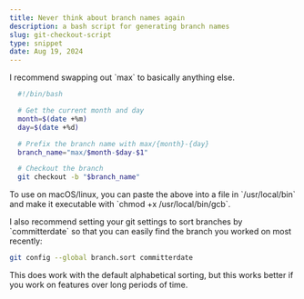 ```yaml
---
title: Never think about branch names again
description: a bash script for generating branch names
slug: git-checkout-script
type: snippet
date: Aug 19, 2024
---
```


I recommend swapping out \`max\` to basically anything else.

```bash
  #!/bin/bash

  # Get the current month and day
  month=$(date +%m)
  day=$(date +%d)

  # Prefix the branch name with max/{month}-{day}
  branch_name="max/$month-$day-$1"

  # Checkout the branch
  git checkout -b "$branch_name"
```

To use on macOS/linux, you can paste the above into a file in \`/usr/local/bin\` and make it executable with \`chmod +x /usr/local/bin/gcb\`.

I also recommend setting your git settings to sort branches by \`committerdate\` so that you can easily find the branch you worked on most recently:

```bash
git config --global branch.sort committerdate
```

This does work with the default alphabetical sorting, but this works better if you work on features over long periods of time.
